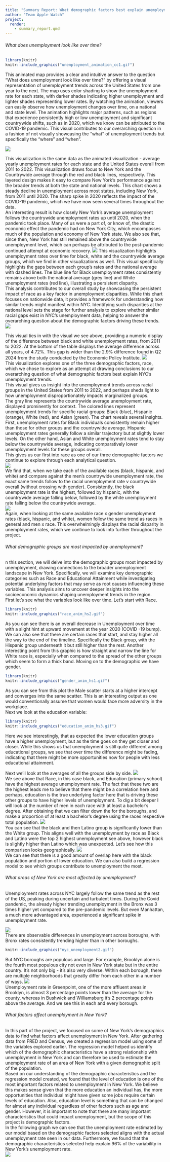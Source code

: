 ```yaml
---
title: "Summary Report: What demographic factors best explain unemployment trends across NYC?"
author: "Team Apple Watch"
project:
  render:
    - summary_report.qmd
---
```


###### What does unemployment look like over time?  

```r
library(knitr)
knitr::include_graphics("unemployment_animation_cc1.gif")
```

This animated map provides a clear and intuitive answer to the question "What does unemployment look like over time?" by offering a visual representation of unemployment trends across the United States from one year to the next. The map uses color shading to show the unemployment rate for each state, with darker shades indicating higher unemployment and lighter shades representing lower rates. By watching the animation, viewers can easily observe how unemployment changes over time, on a national and state level. The animation highlights major patterns, such as regions that experience persistently high or low unemployment and significant countrywide shifts, such as in 2020, which we know can be attributed to the COVID-19 pandemic. This visual contributes to our overarching question in a fashion of not visually showcasing the "what" of unemployment trends but specifically the "where" and "when".

![](summary_report_cc2.PNG)

This visualization is the same data as the animated visualization - average yearly unemployment rates for each state and the United States overall from 2011 to 2022. This visualization draws focus to New York and the Countrywide average through the red and black lines, respectively. This layered design makes it easy to compare New York's performance against the broader trends at both the state and national levels.
This chart shows a steady decline in unemployment across most states, including New York, from 2011 until 2020. The sharp spike in 2020 reflects the impact of the COVID-19 pandemic, which we have now seen several times throughout the data.  
An interesting result is how closely New York's average unemployment follows the countrywide unemployment rates up until 2020, when the pandemic took place. Many of us were a part of, or know of, the drastic economic effect the pandemic had on New York City, which encompasses much of the population and economy of New York state. We also see that, since then, New York has still remained above the countrywide unemployment level, which can perhaps be attributed to the post-pandemic continued attempt at economic recovery. 
![](summary_report_cc3.PNG)
This visualization highlights unemployment rates over time for black, white and the countrywide average groups, which we find in other visualizations as well. This visual specifically highlights the gaps between each group's rates and the national average with dashed lines. The blue line for Black unemployment rates consistently remains above both the national average (grey line) and White unemployment rates (red line), illustrating a persistent disparity.  
This analysis contributes to our overall study by showcasing the persistent impact of race as a key factor in unemployment disparities. While this chart focuses on nationwide data, it provides a framework for understanding how similar trends might manifest within NYC. Identifying such disparities at the national level sets the stage for further analysis to explore whether similar racial gaps exist in NYC's unemployment data, helping to answer the overarching question about the demographic factors driving these trends.  
![](summary_report_cc4.PNG)  


This visual ties in with the visual we see above, providing a numeric display of the difference between black and white unemployment rates, from 2011 to 2022. At the bottom of the table displays the average difference across all years, of 4.72%. This gap is wider than the 2.9% difference found in Q2 2024 from the study conducted by the Economic Policy Institute. 
![](summary_report_cc5.PNG)  
This visualization explores one of the three demographic factors, race, which we chose to explore as an attempt at drawing conclusions to our overarching question of what demographic factors best explain NYC's unemployment trends.  
This visual gives us insight into the unemployment trends across racial groups in the United States from 2011 to 2022, and perhaps sheds light to how unemployment disproportionately impacts marginalized groups.  
The gray line represents the countrywide average unemployment rate, displayed prominently for context. The colored lines represent unemployment trends for specific racial groups: Black (blue), Hispanic (orange), White (red), and Asian (green).
The chart reveals several insights. First, unemployment rates for Black individuals consistently remain higher than those for other groups and the countrywide average. Hispanic unemployment rates generally follow a similar trajectory but at slightly lower levels. On the other hand, Asian and White unemployment rates tend to stay below the countrywide average, indicating comparatively lower unemployment levels for these groups overall.  
This gives us our first into race as one of our three demographic factors we continue to explore through each analytical question.   
![](summary_report_cc6.PNG)  
We find that, when we take each of the available races (black, hispanic, and white) and compare against the men's countrywide unemployment rate, the exact same trends follow to the racial unemployment rate v countrywide overall (without crossing with gender). Consistently, the black unemployment rate is the highest, followed by hispanic, with the countrywide average falling below, followed by the white unemployment rate falling below the countrywide average.   
![](summary_report_cc7.PNG)  
Again, when looking at the same available race x gender unemployment rates (black, hispanic, and white), women follow the same trend as races in general and men x race. This overwhelmingly displays the racial disparity in unemployment rates, which we continue to look into further throughout the project.  

###### What demographic groups are most impacted by unemployment? 

n this section, we will delve into the demographic groups most impacted by unemployment, drawing connections to the broader unemployment landscape in New York. Specifically, we will examine key demographic categories such as Race and Educational Attainment while investigating potential underlying factors that may serve as root causes influencing these variables. This analysis aims to uncover deeper insights into the socioeconomic dynamics shaping unemployment trends in the region.  
First let's see what the variables look like over time. Let's start with Race.
```r
library(knitr)
knitr::include_graphics("race_anim_hs2.gif")
```
As you can see there is an overall decrease in Unemployment over time with a slight hint at upward movement at the year 2020 (COVID -19 bump). We can also see that there are certain races that start, and stay higher all the way to the end of the timeline. Specifically the Black group, with the Hispanic group underneath it but still higher than the rest. Another interesting point from this graphic is how straight and narrow the line for White race is, especially when compared to the spread of the other groups which seem to form a thick band. Moving on to the demographic we have gender.

```r
library(knitr)
knitr::include_graphics("gender_anim_hs1.gif")
```
As you can see from this plot the Male scatter starts at a higher intercept and converges into the same scatter. This is an interesting output as one would conventionally assume that women would face more adversity in the workplace.  
Next we look at the education variable:
```r
library(knitr)
knitr::include_graphics("education_anim_hs3.gif")
```
Here we see interestingly, that as expected the lower education groups have a higher unemployment, but as the time goes on they get closer and closer. While this shows us that unemployment is still quite different among educational groups, we see that over time the difference might be fading, indicating that there might be more opportunities now for people with less educational attainment.  

Next we'll look at the averages of all the groups side by side.
![](summary_report_hs4.PNG)  
We see above that Race, in this case black, and Education (primary school) have the highest average unemployment rate. The fact that these two are the highest leads me to believe that there might be a correlation here and perhaps, education is the true underlying factor here that is driving these other groups to have higher levels of unemployment. To dig a bit deeper I will look at the number of men in each race with at least a bachelor's degree. After obtaining that we can filter down the for the boroughs, and make a proportion of at least a bachelor's degree using the races respective total population.
![](summary_report_hs5.PNG)  
You can see that the black and then Latino group is significantly lower than the White group. This aligns well with the unemployment by race as Black and Latino were the top 2 highest unemployment see above, however black is slightly higher than Latino which was unexpected. Let's see how this comparison looks geographically.
![](summary_report_hs6.PNG)  
We can see that there is a good amount of overlap here with the black population and portion of lower education. We can also build a regression model to see which groups contribute to unemployment the most.

###### What areas of New York are most affected by unemployment?  

Unemployment rates across NYC largely follow the same trend as the rest of the US, peaking during uncertain and turbulent times. During the Covid pandemic, the already higher trending unemployment in the Bronx was 3 times higher yet compared to the pre-pandemic levels. But even Manhattan, a much more advantaged area, experienced a significant spike in unemployment rate.

![](summary_report_ao1.PNG)  
There are observable differences in unemployment across boroughs, with Bronx rates consistently trending higher than in other boroughs.
```r
knitr::include_graphics("nyc_unemployment2.gif")
```
But NYC boroughs are populous and large. For example, Brooklyn alone is the fourth most populous city not even in New York state but in the entire country. It’s not only big - it’s also very diverse. Within each borough, there are multiple neighborhoods that greatly differ from each other in a number of ways. 
![](summary_report_ao2.PNG)  
Unemployment rate in Greenpoint, one of the more affluent areas in Brooklyn, is almost 3 percentage points lower than the average for the county, whereas in Bushwick and Williamsburg it’s 2 percentage points above the average. And we see this in each and every borough.  

###### What factors affect unemployment in New York?    

In this part of the project, we focused on some of New York’s demographics data to find what factors affect unemployment in New York. After gathering data from FRED and Census, we created a regression model using some of the variables explored earlier. The regression model helped us identify which of the demographic characteristics have a strong relationship with unemployment in New York and can therefore be used to estimate the unemployment rate of an area of New York with a given demographic split of the population.  
Based on our understanding of the demographic characteristics and the regression model created, we found that the level of education is one of the most important factors related to unemployment in New York. We believe this makes sense given that the more education an individual has, the more opportunities that individual might have given some jobs require certain levels of education. Also, education level is something that can be changed for almost any individual regardless of other factors such as age and gender. However, it is important to note that there are many important characteristics that could impact unemployment, but the scope of this project is demographic factors.  
In the following graph we can see that the unemployment rate estimated by our model based on the demographic factors selected aligns with the actual unemployment rate seen in our data. Furthermore, we found that the demographic characteristics selected help explain 96% of the variability in New York’s unemployment rate.  
![](summary_report_mt1.PNG)  